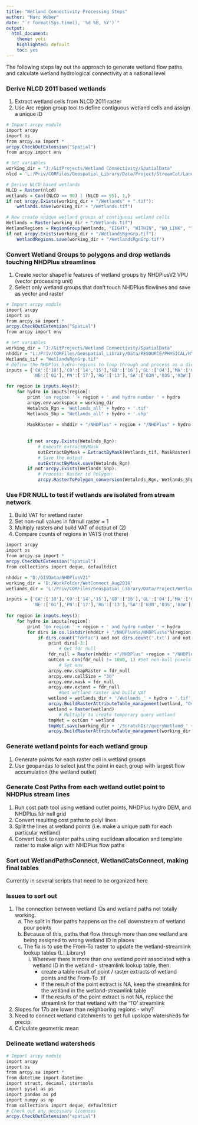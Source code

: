 ```yaml
---
title: "Wetland Connectivity Processing Steps"
author: "Marc Weber"
date: "`r format(Sys.time(), '%d %B, %Y')`"
output: 
  html_document:
    theme: yeti
    highlighted: default 
    toc: yes
---
```


The following steps lay out the approach to generate wetland flow paths and calculate wetland hydrological connectivity at a national level

### Derive NLCD 2011 based wetlands
1. Extract wetland cells from NLCD 2011 raster
2. Use Arc region group tool to define contiguous wetland cells and assign a unique ID
```r
# Import arcpy module
import arcpy
import os
from arcpy.sa import *
arcpy.CheckOutExtension("Spatial")
from arcpy import env

# Set variables
working_dir = "J:/GitProjects/Wetland Connectivity/SpatialData"
nlcd = 'L:/Priv/CORFiles/Geospatial_Library/Data/Project/StreamCat/LandscapeRasters/QAComplete/nlcd2006.tif'

# Derive NLCD based wetlands
NLCD = Raster(nlcd)
wetlands = Con((NLCD == 90) | (NLCD == 95), 1,)
if not arcpy.Exists(working_dir + "/Wetlands" + ".tif"):
    wetlands.save(working_dir + "/Wetlands.tif")

# Now create unique wetland groups of contiguous wetland cells
Wetlands = Raster(working_dir + "/Wetlands.tif")
WetlandRegions = RegionGroup(Wetlands, "EIGHT", "WITHIN", "NO_LINK", "")
if not arcpy.Exists(working_dir + "/WetlandsRgnGrp.tif"):
    WetlandRegions.save(working_dir + "/WetlandsRgnGrp.tif")   
```

### Convert Wetland Groups to polygons and drop wetlands touching NHDPlus streamlines
1. Create vector shapefile features of wetland groups by NHDPlusV2 VPU (vector processing unit)
2. Select only wetland groups that don't touch NHDPlus flowlines and save as vector and raster
```r
# Import arcpy module
import arcpy
import os
from arcpy.sa import *
arcpy.CheckOutExtension("Spatial")
from arcpy import env

# Set variables
working_dir = "J:/GitProjects/Wetland Connectivity/SpatialData"
nhddir = "L:/Priv/CORFiles/Geospatial_Library/Data/RESOURCE/PHYSICAL/HYDROLOGY/NHDPlusV21"
Wetlands_tif = "WetlandsRgnGrp.tif"
# Define the NHDPlus hydro-regions to loop through and process as a dictionary
inputs = {'CA':['18'],'CO':['14','15'],'GB':['16'],'GL':['04'],'MA':['02'],'MS':['05','06','07','08','10L','10U','11'],
          'NE':['01'],'PN':['17'],'RG':['13'],'SA':['03N','03S','03W'],'SR':['09'],'TX':['12']}

for region in inputs.keys():
    for hydro in inputs[region]:
        print 'on region ' + region + ' and hydro number ' + hydro
        arcpy.env.workspace = working_dir
        Wetalnds_Rgn = 'Wetlands_all' + hydro + '.tif'
        Wetlands_Shp = "Wetlands_all" + hydro + '.shp'
        
        MaskRaster = nhddir + "/NHDPlus" + region + "/NHDPlus" + hydro + "/NHDPlusCatchment/cat"
        
        
        if not arcpy.Exists(Wetalnds_Rgn):
            # Execute ExtractByMask
            outExtractByMask = ExtractByMask(Wetlands_tif, MaskRaster)
            # Save the output 
            outExtractByMask.save(Wetalnds_Rgn)
        if not arcpy.Exists(Wetlands_Shp):   
            # Process: Raster to Polygon
            arcpy.RasterToPolygon_conversion(Wetalnds_Rgn, Wetlands_Shp, "SIMPLIFY", "VALUE")


```

### Use FDR NULL to test if wetlands are isolated from stream network
1. Build VAT for wetland raster
2. Set non-null values in fdrnull raster = 1
3. Multiply rasters and build VAT of output of (2)
4. Compare counts of regions in VATS (not there)
```r
import arcpy
import os
from arcpy.sa import *
arcpy.CheckOutExtension("spatial")
from collections import deque, defaultdict

nhddir = "D:/GISData/NHDPlusV21"
working_dir = 'D:/WorkFolder/WetConnect_Aug2016'
wetlands_dir = 'L:/Priv/CORFiles/Geospatial_Library/Data/Project/WetlandConnectivity/SpatialDataInputs/Wetlands_NLCD2011/AllWetlands'

inputs = {'CA':['18'],'CO':['14','15'],'GB':['16'],'GL':['04'],'MA':['02'],'MS':['05','06','07','08','10L','10U','11'],
          'NE':['01'],'PN':['17'],'RG':['13'],'SA':['03N','03S','03W'],'SR':['09'],'TX':['12']}
          
for region in inputs.keys():
    for hydro in inputs[region]:
        print 'on region ' + region + ' and hydro number ' + hydro
        for dirs in os.listdir(nhddir + "/NHDPlus%s/NHDPlus%s"%(region, hydro)):
            if dirs.count("FdrFac") and not dirs.count('.txt') and not dirs.count('.7z'):
                print dirs[-3:]
                    # Get fdr null                
                fdr_null = Raster(nhddir +"/NHDPlus" +region + "/NHDPlus" + hydro + "/NHDPlusFdrNull"  + dirs[-3:] + "/fdrnull")
                outCon = Con(fdr_null != 1000, 1) #Set non-null pixels to 1, else stay null
                    # Set env
                arcpy.env.snapRaster = fdr_null
                arcpy.env.cellSize = "30"
                arcpy.env.mask = fdr_null
                arcpy.env.extent = fdr_null
                    #Get wetland raster and build VAT
                wetland = wetlands_dir + '/Wetlands_' + hydro + '.tif'                
                arcpy.BuildRasterAttributeTable_management(wetland, "Overwrite")
                wetland = Raster(wetland)
                    # Multiply to create temporary query wetland
                tmpWet = outCon * wetland
                tmpWet.save(working_dir + '/ScratchDir/queryWetland_' + dirs[-3:] + '.tif')
                arcpy.BuildRasterAttributeTable_management(working_dir + '/ScratchDir/queryWetland_' + dirs[-3:] + '.tif', "Overwrite")


```



### Generate wetland points for each wetland group
1. Generate points for each raster cell in wetland groups
2. Use geopandas to select just the point in each group with largest flow accumulation (the wetland outlet)

### Generate Cost Paths from each wetland outlet point to NHDPlus stream lines
1. Run cost path tool using wetland outlet points, NHDPlus hydro DEM, and NHDPlus fdr null grid
2. Convert resulting cost paths to polyl lines
3. Split the lines at wetland points (i.e. make a unique path for each particular wetland)
4. Convert back to raster paths using euclidean allocation and template raster to make align with NHDPlus flow paths

### Sort out WetlandPathsConnect, WetlandCatsConnect, making final tables
Currently in several scripts that need to be organized here

### Issues to sort out
1. The connection between wetland IDs and wetland paths not totally working.
	a. The split in flow paths happens on the cell downstream of wetland pour points
	b. Because of this, paths that flow through more than one wetland are being assigned
	   to wrong wetland ID in places
	c. The fix is to use the From-To raster to update the wetland-streamlink lookup tables (L:\Priv\CORFiles\Geospatial_Library\Data\Project\WetlandConnectivity\LookupTables)
		i. Wherever there is more than one wetland point associated with a wetland ID in the wetland - streamlink lookup table, then:
			- create a table result of point / raster extracts of wetland points and the From-To .tif
			- If the result of the point extract is NA, keep the streamlink for the wetland in the wetland-streamlink table
			- If the results of the point extract is not NA, replace the streamlink for that wetland with the 'TO' streamlink
2. Slopes for 17b are lower than neighboring regions - why?
3. Need to connect wetland catchments to get full upslope watersheds for precip
4. Calculate geometric mean


### Delineate wetland watersheds
```r
# Import arcpy module
import arcpy
import os
from arcpy.sa import *
from datetime import datetime
import struct, decimal, itertools
import pysal as ps
import pandas as pd
import numpy as np
from collections import deque, defaultdict
# Check out any necessary licenses
arcpy.CheckOutExtension("spatial")

```










